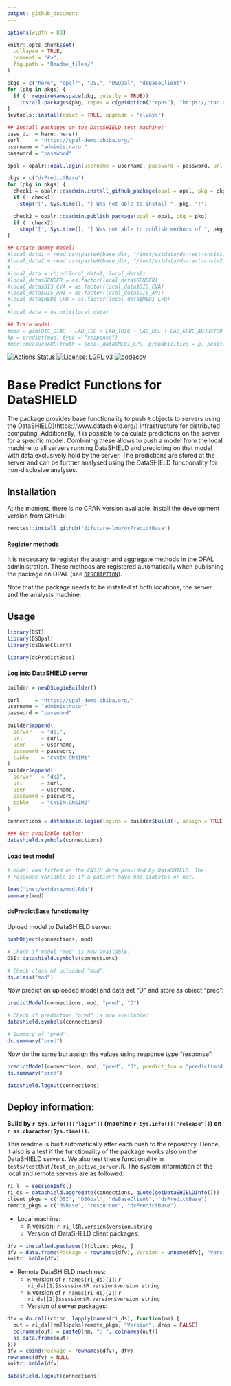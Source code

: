 ```yaml
---
output: github_document
---
```


<!-- README.md is generated from README.Rmd. Please edit that file -->

```r
options(width = 80)

knitr::opts_chunk$set(
  collapse = TRUE,
  comment = "#>",
  fig.path = "Readme_files/"
)

pkgs = c("here", "opalr", "DSI", "DSOpal", "dsBaseClient")
for (pkg in pkgs) {
  if (! requireNamespace(pkg, quietly = TRUE))
    install.packages(pkg, repos = c(getOption("repos"), "https://cran.obiba.org"))
}
devtools::install(quiet = TRUE, upgrade = "always")

## Install packages on the DataSHIELD test machine:
base_dir = here::here()
surl     = "https://opal-demo.obiba.org/"
username = "administrator"
password = "password"

opal = opalr::opal.login(username = username, password = password, url = surl)

pkgs = c("dsPredictBase")
for (pkg in pkgs) {
  check1 = opalr::dsadmin.install_github_package(opal = opal, pkg = pkg, username = "difuture-lmu")
  if (! check1)
    stop("[", Sys.time(), "] Was not able to install ", pkg, "!")

  check2 = opalr::dsadmin.publish_package(opal = opal, pkg = pkg)
  if (! check2)
    stop("[", Sys.time(), "] Was not able to publish methods of ", pkg, "!")
}

## Create dummy model:
#local_data1 = read.csv(paste0(base_dir, "/inst/extdata/ds-test-cnsim1.csv"))
#local_data2 = read.csv(paste0(base_dir, "/inst/extdata/ds-test-cnsim2.csv"))
#
#local_data = rbind(local_data1, local_data2)
#local_data$GENDER = as.factor(local_data$GENDER)
#local_data$DIS_CVA = as.factor(local_data$DIS_CVA)
#local_data$DIS_AMI = as.factor(local_data$DIS_AMI)
#local_data$MEDI_LPD = as.factor(local_data$MEDI_LPD)
#
#local_data = na.omit(local_data)

## Train model:
#mod = glm(DIS_DIAB ~ LAB_TSC + LAB_TRIG + LAB_HDL + LAB_GLUC_ADJUSTED + GENDER + DIS_CVA + MEDI_LPD + DIS_AMI, data = local_data, family = binomial())
#p = predict(mod, type = "response")
#mlr::measureAUC(truth = local_data$MEDI_LPD, probabilities = p, positive = 1)
```

[![Actions Status](https://github.com/difuture-lmu/dsPredictBase/workflows/R-CMD-check/badge.svg)](https://github.com/difuture-lmu/dsPredictBase/actions) [![License: LGPL v3](https://img.shields.io/badge/License-LGPL%20v3-blue.svg)](https://www.gnu.org/licenses/lgpl-3.0) [![codecov](https://codecov.io/gh/difuture-lmu/dsPredictBase/branch/master/graph/badge.svg?token=OLIPLWDTN5)](https://codecov.io/gh/difuture-lmu/dsPredictBase)

# Base Predict Functions for DataSHIELD

The package provides base functionality to push `R` objects to servers using the DataSHIELD](https://www.datashield.org/) infrastructure for distributed computing. Additionally, it is possible to calculate predictions on the server for a specific model. Combining these allows to push a model from the local machine to all servers running DataSHIELD and predicting on that model with data exclusively hold by the server. The predictions are stored at the server and can be further analysed using the DataSHIELD functionality for non-disclosive analyses.

## Installation

At the moment, there is no CRAN version available. Install the development version from GitHub:

```r
remotes::install_github("difuture-lmu/dsPredictBase")
```

#### Register methods

It is necessary to register the assign and aggregate methods in the OPAL administration. These methods are registered automatically when publishing the package on OPAL (see [`DESCRIPTION`](https://github.com/difuture/dsPredictBase/blob/main/DESCRIPTION)).

Note that the package needs to be installed at both locations, the server and the analysts machine.

## Usage

```r
library(DSI)
library(DSOpal)
library(dsBaseClient)

library(dsPredictBase)
```

#### Log into DataSHIELD server

```r
builder = newDSLoginBuilder()

surl     = "https://opal-demo.obiba.org/"
username = "administrator"
password = "password"

builder$append(
  server   = "ds1",
  url      = surl,
  user     = username,
  password = password,
  table    = "CNSIM.CNSIM1"
)
builder$append(
  server   = "ds2",
  url      = surl,
  user     = username,
  password = password,
  table    = "CNSIM.CNSIM2"
)

connections = datashield.login(logins = builder$build(), assign = TRUE)

### Get available tables:
datashield.symbols(connections)
```

#### Load test model

```r
# Model was fitted on the CNSIM data provided by DataSHIELD. The
# response variable is if a patient have had diabetes or not.

load("inst/extdata/mod.Rda")
summary(mod)
```


#### dsPredictBase functionality

Upload model to DataSHIELD server:
```r
pushObject(connections, mod)

# Check if model "mod" is now available:
DSI::datashield.symbols(connections)

# Check class of uploaded "mod":
ds.class("mod")
```

Now predict on uploaded model and data set "D" and store as object "pred":
```r
predictModel(connections, mod, "pred", "D")

# Check if prediction "pred" is now available:
datashield.symbols(connections)

# Summary of "pred":
ds.summary("pred")
```

Now do the same but assign the values using response type "response":
```r
predictModel(connections, mod, "pred", "D", predict_fun = "predict(mod, newdata = D, type = 'response')")
ds.summary("pred")
```

```r
datashield.logout(connections)
```

## Deploy information:

__Build by `r Sys.info()[["login"]]` (machine `r Sys.info()[["release"]]`) on `r as.character(Sys.time())`.__

This readme is built automatically after each push to the repository. Hence, it also is a test if the functionality of the package works also on the DataSHIELD servers. We also test these functionality in `tests/testthat/test_on_active_server.R`. The system information of the local and remote servers are as followed:


```r
ri_l  = sessionInfo()
ri_ds = datashield.aggregate(connections, quote(getDataSHIELDInfo()))
client_pkgs = c("DSI", "DSOpal", "dsBaseClient", "dsPredictBase")
remote_pkgs = c("dsBase", "resourcer", "dsPredictBase")
```

- Local machine:
    - `R` version: `r ri_l$R.version$version.string`
    - Version of DataSHELD client packages:


```r
dfv = installed.packages()[client_pkgs, ]
dfv = data.frame(Package = rownames(dfv), Version = unname(dfv[, "Version"]))
knitr::kable(dfv)
```

- Remote DataSHIELD machines:
    - `R` version of `r names(ri_ds)[1]`: `r ri_ds[[1]]$session$R.version$version.string`
    - `R` version of `r names(ri_ds)[2]`: `r ri_ds[[2]]$session$R.version$version.string`
    - Version of server packages:


```r
dfv = do.call(cbind, lapply(names(ri_ds), function(nm) {
  out = ri_ds[[nm]]$pcks[remote_pkgs, "Version", drop = FALSE]
  colnames(out) = paste0(nm, ": ", colnames(out))
  as.data.frame(out)
}))
dfv = cbind(Package = rownames(dfv), dfv)
rownames(dfv) = NULL
knitr::kable(dfv)
```

```r
datashield.logout(connections)
```
